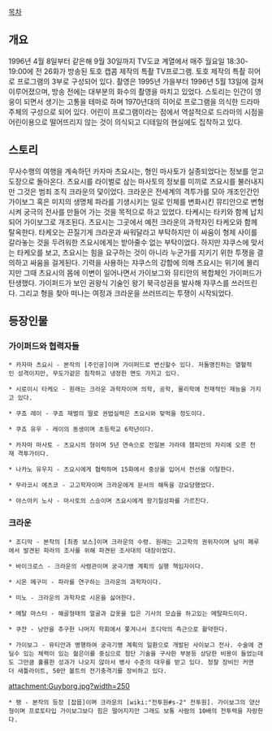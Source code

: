 [[목차]]
== 개요 ==
1996년 4월 8일부터 같은해 9월 30일까지 TV도쿄 계열에서 매주 월요일 18:30-19:00에 전 26화가 방송된 토호 캡콤 제작의 특촬 TV프로그램. 토호 제작의 특촬 히어로 프로그램의 3부로 구성되어 있다. 촬영은 1995년 가을부터 1996년 5월 13일에 걸쳐 이루어졌으며, 방송 전에는 대부분의 화수의 촬영을 마치고 있었다. 스토리는 인간이 영웅이 되면서 생기는 고통을 테마로 하며 1970년대의 히어로 프로그램을 의식한 드라마 주체의 구성으로 되어 있다. 어린이 프로그램이라는 점에서 역설적으로 드라마의 시점을 어린이용으로 떨어뜨리지 않는 것이 의식되고 디테일의 현실에도 집착하고 있다.

== 스토리 ==
무사수행의 여행을 계속하던 카자마 츠요시는, 형인 마사토가 실종되었다는 정보를 얻고 도장으로 돌아온다. 츠요시를 라이벌로 삼는  마사토의 정보를 미끼로 츠요시를 불러내지만 그것은 범죄 조직 크라운의 덫이었다. 크라운은 전세계의 격투가를 모아 개조인간인 가이보그 혹은 미지의 생명체 파라를 기생시키는 일로 인체를 변화시킨 뮤티안으로 변형시켜 궁극의 전사를 만들어 가는 것을 목적으로 하고 있었다. 타케시는 타키와 함께 납치되어 가이보그로 개조된다. 츠요시는 그곳에서 예전 크라운의 과학자인 타케오와 함께 탈옥한다. 타케오는 끈질기게 크라운과 싸워달라고 부탁하지만 이 싸움이 형제 사이를 갈라놓는 것을 두려워한 츠요시에게는 받아줄수 없는 부탁이었다. 하지만 쟈쿠스에 맞서는 타케오를 보고, 츠요시는 힘을 요구하는 것이 아니라 누군가를 지키기 위한 투쟁을 결의하고 싸움을 걸게된다. 기력을 사용하는 쟈쿠스의 강함에 의해 츠요시는 위기에 몰리지만 그때 츠요시의 몸에 이변이 일어나면서 가이보그와 뮤티안의 복합체인 가이퍼드가 탄생했다. 가이퍼드가 보인 권왕식 기술인 왕기 북극성권을 발사해 쟈쿠스를 쓰러뜨린다. 그리고 형을 찾아 떠나는 여정과 크라운을 쓰러뜨리는 투쟁이 시작되었다.

== 등장인물 ==
=== 가이퍼드와 협력자들 ===
 * 카자마 츠요시 - 본작의 [주인공]이며 가이퍼드로 변신할수 있다. 저돌맹진하는 열혈적인 성격이지만, 무도가같은 침착하고 냉정한 면도 가지고 있다. 

 * 시로이시 타케오 - 원래는 크라운 과학자이며 의학, 공학, 물리학에 천재적인 재능을 가지고 있다.  

 * 쿠죠 레이 - 쿠죠 재벌의 딸로 권법실력은 츠요시와 맞먹을 정도이다.

 * 쿠죠 유우 - 레이의 동생이며 초등학교 6학년이다.

 * 카자마 마사토 - 츠요시의 형이며 5년 연속으로 전일본 가라데 챔피언의 자리에 오른 천재 격투가이다. 

 * 나카노 유우지 - 츠요시에게 협력하며 15화에서 중상을 입어서 전선을 이탈한다.

 * 무라코시 에츠코 - 고고학자이며 크라운에게 문서의 해독을 강요당했었다.

 * 야스아키 노사 - 마사토의 스승이며 츠요시에게 왕기칠성파를 가르친다.

=== 크라운 ===
 * 조디악 - 본작의 [최종 보스]이며 크라운의 수령. 원래는 고고학의 권위자이며 남미 페루에서 발견된 파라의 조사를 위해 파견된 조사대의 대장이었다.

 * 바이크로스 - 크라운의 사령관이며 궁극기병 계획의 실행 책임자이다.

 * 시온 메구미 - 파라를 연구하는 크라운의 과학자이다. 

 * 미노 - 크라운의 과학자로 시온을 싫어한다. 

 * 메탈 마스터 - 해골형태의 얼굴과 갑옷을 입은 기사의 모습을 하고있는 메탈파드이다.

 * 쿠잔 - 낭만을 추구한 나머지 학회에서 쫓겨나서 조디악의 측근으로 활약한다.

 * 가이보그 - 뮤티안과 병행하여 궁극기병 계획의 일환으로 개발된 사이보그 전사. 수술에 견딜수 있는 체력이 있는 젊은이를 중심으로 첨단 기술을 구사한 부분등 상당한 비용이 들었는데도 그만큼 훌륭한 성과가 나오지 않아서 병사 수준의 대우를 받고 있다. 정찰 장비인 커맨더 새틀라이트, 50만 볼트의 전기충격기를 장비하고 있다.

attachment:Guyborg.jpg?width=250
 * 팽 - 본작의 등장 [잡몹]이며 크라운의 [wiki:"전투원#s-2" 전투원]. 가이보그의 양산형이며 프로토타입 가이보그보다 힘은 떨어지지만 그래도 보통 사람의 10배의 전투력을 자랑한다. 
